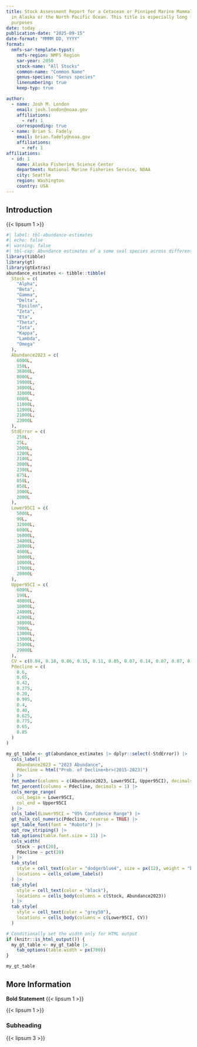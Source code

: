 ```yaml
---
title: Stock Assessment Report for a Cetacean or Pinniped Marine Mammal (_Genus species_) 
  in Alaska or the North Pacific Ocean. This title is especially long for demonstration
  purposes
date: today
publication-date: "2025-09-15"
date-format: "MMMM DD, YYYY"
format:
  nmfs-sar-template-typst:
    nmfs-region: NMFS Region
    sar-year: 2050
    stock-name: "All Stocks"
    common-name: "Common Name"
    genus-species: "Genus species"
    linenumbering: true
    keep-typ: true

author:
  - name: Josh M. London
    email: josh.london@noaa.gov
    affiliations:
      - ref: 1
    corresponding: true
  - name: Brian S. Fadely
    email: brian.fadely@noaa.gov
    affiliations:
      - ref: 1
affiliations:
  - id: 1
    name: Alaska Fisheries Science Center
    department: National Marine Fisheries Service, NOAA
    city: Seattle
    region: Washington
    country: USA      
---
```


## Introduction

{{< lipsum 1 >}}

```r
#| label: tbl-abundance-estimates
#| echo: false
#| warning: false
#| tbl-cap: Abundance estimates of a some seal species across different stocks
library(tibble)
library(gt)
library(gtExtras)
abundance_estimates <- tibble::tibble(
  Stock = c(
    "Alpha",
    "Beta",
    "Gamma",
    "Delta",
    "Epsilon",
    "Zeta",
    "Eta",
    "Theta",
    "Iota",
    "Kappa",
    "Lambda",
    "Omega"
  ),
  Abundance2023 = c(
    6000L,
    150L,
    36000L,
    8000L,
    19000L,
    38000L,
    32000L,
    6000L,
    11000L,
    12000L,
    21000L,
    23000L
  ),
  StdError = c(
    250L,
    25L,
    2000L,
    1200L,
    2100L,
    2000L,
    2300L,
    875L,
    850L,
    850L,
    2000L,
    2000L
  ),
  Lower95CI = c(
    5000L,
    90L,
    32000L,
    6000L,
    16000L,
    34000L,
    28000L,
    4000L,
    10000L,
    10000L,
    17000L,
    20000L
  ),
  Upper95CI = c(
    6000L,
    190L,
    40000L,
    10000L,
    24000L,
    42000L,
    38000L,
    7000L,
    13000L,
    13000L,
    25000L,
    29000L
  ),
  CV = c(0.04, 0.18, 0.06, 0.15, 0.11, 0.05, 0.07, 0.14, 0.07, 0.07, 0.09, 0.1),
  Pdecline = c(
    0.6,
    0.65,
    0.42,
    0.275,
    0.20,
    0.995,
    0.4,
    0.40,
    0.625,
    0.775,
    0.65,
    0.85
  )
)

my_gt_table <- gt(abundance_estimates |> dplyr::select(-StdError)) |>
  cols_label(
    Abundance2023 = "2023 Abundance",
    Pdecline = html("Prob. of Decline<br>(2015-2023)")
  ) |>
  fmt_number(columns = c(Abundance2023, Lower95CI, Upper95CI), decimals = 0) |>
  fmt_percent(columns = Pdecline, decimals = 1) |>
  cols_merge_range(
    col_begin = Lower95CI,
    col_end = Upper95CI
  ) |>
  cols_label(Lower95CI = "95% Confidence Range") |>
  gt_hulk_col_numeric(Pdecline, reverse = TRUE) |>
  opt_table_font(font = "Roboto") |>
  opt_row_striping() |>
  tab_options(table.font.size = 11) |>
  cols_width(
    Stock ~ pct(20),
    Pdecline ~ pct(20)
  ) |>
  tab_style(
    style = cell_text(color = "dodgerblue4", size = px(12), weight = "bold"),
    locations = cells_column_labels()
  ) |>
  tab_style(
    style = cell_text(color = "black"),
    locations = cells_body(columns = c(Stock, Abundance2023))
  ) |>
  tab_style(
    style = cell_text(color = "grey50"),
    locations = cells_body(columns = c(Lower95CI, CV))
  )

# Conditionally set the width only for HTML output
if (knitr::is_html_output()) {
  my_gt_table <- my_gt_table |>
    tab_options(table.width = px(700))
}

my_gt_table
```

## More Information

**Bold Statement** {{< lipsum 1 >}}

{{< lipsum 1 >}}

### Subheading

{{< lipsum 3 >}}
